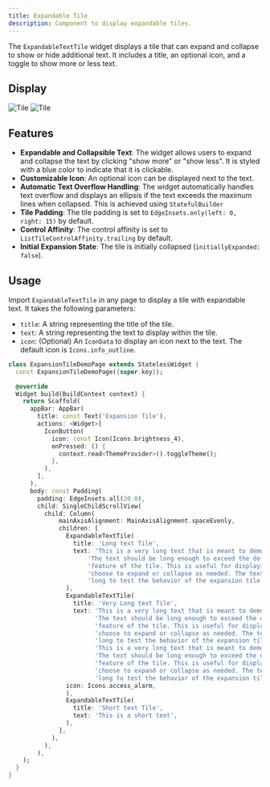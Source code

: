 ```yaml
---
title: Expandable Tile
description: Component to display expandable tiles.
---
```


The `ExpandableTextTile` widget displays a tile that can expand and collapse to show or hide additional text. It includes a title, an optional icon, and a toggle to show more or less text.

## Display
<div style={{ display: 'flex', justifyContent: 'space-between', alignItems: 'center' }}>
    <Image src={tileLight} style={{ maxWidth: '48%' }} alt="Tile" />
    <Image src={tileDark} style={{ maxWidth: '48%' }} alt="Tile" />
</div>


## Features
- **Expandable and Collapsible Text**: The widget allows users to expand and collapse the text by clicking "show more" or "show less". It is styled with a blue color to indicate that it is clickable.
- **Customizable Icon**: An optional icon can be displayed next to the text.
- **Automatic Text Overflow Handling**: The widget automatically handles text overflow and displays an ellipsis if the text exceeds the maximum lines when collapsed. This is achieved using `StatefulBuilder`
- **Tile Padding**: The tile padding is set to `EdgeInsets.only(left: 0, right: 15)` by default.
- **Control Affinity**: The control affinity is set to `ListTileControlAffinity.trailing` by default.
- **Initial Expansion State**: The tile is initially collapsed (`initiallyExpanded: false`).

## Usage
Import `ExpandableTextTile` in any page to display a tile with expandable text. It takes the following parameters:
- `title`: A string representing the title of the tile.
- `text`: A string representing the text to display within the tile.
- `icon`: (Optional) An `IconData` to display an icon next to the text. The default icon is `Icons.info_outline`.


```dart
class ExpansionTileDemoPage extends StatelessWidget {
  const ExpansionTileDemoPage({super.key});

  @override
  Widget build(BuildContext context) {
    return Scaffold(
      appBar: AppBar(
        title: const Text('Expansion Tile'),
        actions: <Widget>[
          IconButton(
            icon: const Icon(Icons.brightness_4),
            onPressed: () {
              context.read<ThemeProvider>().toggleTheme();
            },
          ),
        ],
      ),
      body: const Padding(
        padding: EdgeInsets.all(20.0),
        child: SingleChildScrollView(
          child: Column(
              mainAxisAlignment: MainAxisAlignment.spaceEvenly,
              children: [
                ExpandableTextTile(
                  title: 'Long text Tile',
                  text: 'This is a very long text that is meant to demonstrate the expansion tile functionality. '
                      'The text should be long enough to exceed the default maximum lines and trigger the expansion '
                      'feature of the tile. This is useful for displaying detailed information that the user can '
                      'choose to expand or collapse as needed. The text continues to ensure that it is sufficiently '
                      'long to test the behavior of the expansion tile widget in a real-world scenario.'
                ),
                ExpandableTextTile(
                  title: 'Very Long text Tile',
                  text: 'This is a very long text that is meant to demonstrate the expansion tile functionality. '
                        'The text should be long enough to exceed the default maximum lines and trigger the expansion '
                        'feature of the tile. This is useful for displaying detailed information that the user can '
                        'choose to expand or collapse as needed. The text continues to ensure that it is sufficiently '
                        'long to test the behavior of the expansion tile widget in a real-world scenario.'
                        'This is a very long text that is meant to demonstrate the expansion tile functionality. '
                        'The text should be long enough to exceed the default maximum lines and trigger the expansion '
                        'feature of the tile. This is useful for displaying detailed information that the user can '
                        'choose to expand or collapse as needed. The text continues to ensure that it is sufficiently '
                        'long to test the behavior of the expansion tile widget in a real-world scenario.',
                icon: Icons.access_alarm,
                ),
                ExpandableTextTile(
                  title: 'Short text Tile',
                  text: 'This is a short text',
                ),
              ],
            ),
          ),
        ),
    );
  }
}
```
